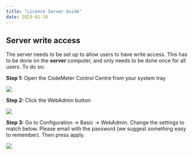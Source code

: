 ```yaml
---
title: "Licence Server Guide"
date: 2023-01-16
---
```



## Server write access

The server needs to be set up to allow users to have write access. This has to be done on the **server** computer, and only needs to be done once for all users. To do so:

**Step 1:** Open the CodeMeter Control Centre from your system tray

![](/img/support_1-1-1.jpg)

**Step 2:** Click the WebAdmin button

![](/img/support_2-1-1.jpg)

**Step 3:** Go to Configuration -> Basic -> WebAdmin. Change the settings to match below. Please email <Obfuscate email="support@mxrap.com" /> with the password (we suggest something easy to remember). Then press apply.

![](/img/support_7.jpg)
